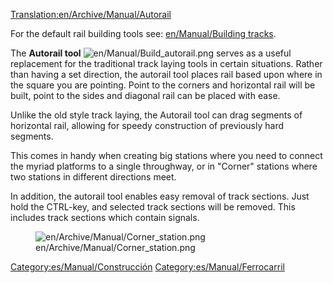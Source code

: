 [[Translation:en/Archive/Manual/Autorail]]
{{es/Traducción|en/Archive/Manual/Autorail|0}}

For the default rail building tools see: [[en/Manual/Building tracks]].

The '''Autorail tool''' [[File:en/Manual/Build autorail.png]] serves as a useful replacement for the traditional track laying tools in certain situations. Rather than having a set direction, the autorail tool places rail based upon where in the square you are pointing. Point to the corners and horizontal rail will be built, point to the sides and diagonal rail can be placed with ease.

Unlike the old style track laying, the Autorail tool can drag segments of horizontal rail, allowing for speedy construction of previously hard segments.

This comes in handy when creating big stations where you need to connect the myriad platforms to a single throughway, or in "Corner" stations where two stations in different directions meet.

In addition, the autorail tool enables easy removal of track sections. Just hold the CTRL-key, and selected track sections will be removed. This includes track sections which contain signals.

[[File:en/Archive/Manual/Corner station.png|center]]

[[Category:es/Manual/Construcción]]
[[Category:es/Manual/Ferrocarril]]